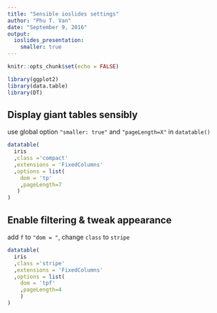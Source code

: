 ```yaml
---
title: "Sensible ioslides settings"
author: "Phu T. Van"
date: "September 9, 2016"
output: 
  ioslides_presentation:
    smaller: true
---
```


```r
knitr::opts_chunk$set(echo = FALSE)
```

```r
library(ggplot2)
library(data.table)
library(DT)
```

## Display giant tables sensibly 
use global option `"smaller: true"` and `"pageLength=X"` in `datatable()`

```r
datatable(
  iris
  ,class ='compact'
  ,extensions = 'FixedColumns'
  ,options = list(
    dom = 'tp'
    ,pageLength=7
   )
)

```

## Enable filtering & tweak appearance
add `f` to `"dom = "`, change `class` to `stripe`
```r
datatable(
  iris
  ,class ='stripe'
  ,extensions = 'FixedColumns'
  ,options = list(
    dom = 'tpf'
    ,pageLength=4
    )
)

```
